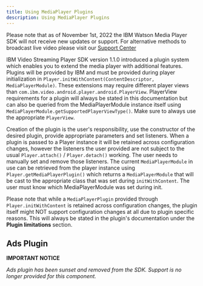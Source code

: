 ```yaml
---
title: Using MediaPlayer Plugins
description: Using MediaPlayer Plugins
---
```


<InlineNotification kind="warning">

Please note that as of November 1st, 2022 the IBM Watson Media Player SDK will not receive new updates or support. For alternative methods to broadcast live video please visit our [Support Center](https://support.video.ibm.com/hc/en-us/categories/200545448-Broadcasting-on-IBM-Watson-Media)

</InlineNotification>

IBM Video Streaming Player SDK version 1.1.0 introduced a plugin system which enables you to extend the media player with additional features.
Plugins will be provided by IBM and must be provided during player initialization in `Player.initWithContent(ContentDescriptor, MediaPlayerModule)`.
These extensions may require different player views than `com.ibm.video.android.player.android.PlayerView`. PlayerView requirements for a plugin will always be stated
in this documentation but can also be queried from the MediaPlayerModule instance itself using `MediaPlayerModule.getSupportedPlayerViewType()`.
Make sure to always use the appropriate `PlayerView`.

Creation of the plugin is the user's responsibility, use the constructor of the desired plugin, provide appropriate parameters and set listeners.
When a plugin is passed to a Player instance it will be retained across configuration changes, however the listeners the user provided are not subject
to the usual `Player.attach()` / `Player.detach()` working. The user needs to manually set and remove those listeners.
The current `MediaPlayerModule` in use can be retrieved from the player instance using `Player.getMediaPlayerPlugin()` which returns
a `MediaPlayerModule` that will be cast to the appropriate class that was set during `initWithContent`. The user must know which MediaPlayerModule was
 set during init.

Please note that while a `MediaPlayerPlugin` provided through `Player.initWithContent` is retained across configuration changes,
the plugin itself might NOT support configuration changes at all due to plugin specific reasons. This will always be stated in the plugin's documentation
under the **Plugin limitations** section.

## Ads Plugin

**IMPORTANT NOTICE**

*Ads plugin has been sunset and removed from the SDK. Support is no longer provided for this component.*
